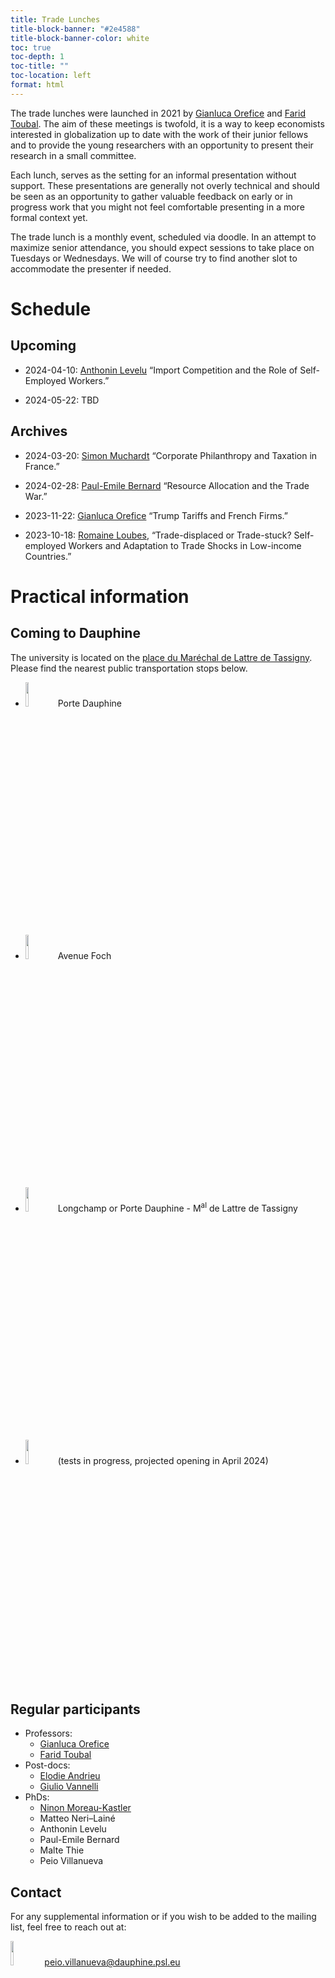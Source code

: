 ```yaml
---
title: Trade Lunches
title-block-banner: "#2e4588"
title-block-banner-color: white
toc: true
toc-depth: 1
toc-title: ""
toc-location: left
format: html
---
```


The trade lunches were launched in 2021 by [Gianluca Orefice](https://sites.google.com/site/oreficegianluca/home/)
and [Farid Toubal](https://faridtoubal.com/). The aim of these meetings is
twofold, it is a way to keep economists interested in globalization up to date
with the work of their junior fellows and to provide the young researchers with
an opportunity to present their research in a small committee.

Each lunch, serves as the setting for an informal presentation without support.
These presentations are generally not overly technical and should be seen as an
opportunity to gather valuable feedback on early or in progress work that you
might not feel comfortable presenting in a more formal context yet.

The trade lunch is a monthly event, scheduled via doodle. In an attempt to
maximize senior attendance, you should expect sessions to take place on Tuesdays
or Wednesdays. We will of course try to find another slot to accommodate the
presenter if needed.

# Schedule {#sec-sched}

::: {.panel-tabset}

## Upcoming

- 2024-04-10: [Anthonin Levelu](mailto:anthonin.levelu@dauphine.psl.eu) "Import Competition and the Role of Self-Employed Workers."

- 2024-05-22: TBD

## Archives

- 2024-03-20: [Simon Muchardt](mailto:simon.muchardt@dauphine.psl.eu) "Corporate Philanthropy and Taxation in France."

- 2024-02-28: [Paul-Emile Bernard](mailto:paul-emile.bernard@dauphine.psl.eu) "Resource Allocation and the Trade War."

- 2023-11-22: [Gianluca Orefice](https://sites.google.com/site/oreficegianluca/home/) "Trump Tariffs and French Firms."

- 2023-10-18: [Romaine Loubes](https://rloubes.github.io/Website/), "Trade-displaced or Trade-stuck? Self-employed Workers and Adaptation to Trade Shocks in Low-income Countries."

:::

# Practical information {#sec-info}

::: {.panel-tabset}

## Coming to Dauphine

The university is located on the [place du Maréchal de Lattre de Tassigny](<https://www.google.fr/maps/place/Universit%C3%A9+Paris+Dauphine-PSL/@48.8701545,2.2551657,15z/data=!3m2!4b1!5s0x47e665599dad468d:0xfe2b8a1bb55dd3f1!4m6!3m5!1s0x47e6655922d250b7:0x3393b4fa95ac9e83!8m2!3d48.8701419!4d2.2736197!16zL20vMGJiMTY5?entry=ttu>). Please find the nearest public transportation stops below.

- ![](http://www.memo-flash.com/upload/552/ligne-2.png){fig-align="left" width=10%}
Porte Dauphine

- ![](https://www.sncf-connect.com/assets/styles/image_scale_width_750/public/media/2021-12/logo-rer-c-redimensionne.jpg){fig-align="left" width=10%}
Avenue Foch

- ![](https://www.bougerenville.com/wp-content/uploads/2019/01/bus-pc-paris.jpg){fig-align="left" width=10%}
Longchamp or Porte Dauphine - M^al^ de Lattre de Tassigny

- ![](https://www.mobilys.net/images/tram/paris/t3b.png){fig-align="left" width=10%}
(tests in progress, projected opening in April 2024)

## Regular participants

- Professors:
  + [Gianluca Orefice](https://sites.google.com/site/oreficegianluca/home/)
  + [Farid Toubal](https://faridtoubal.com/)

- Post-docs:
  + [Elodie Andrieu](https://elodieandrieu.github.io/)
  + [Giulio Vannelli](https://www.giuliovannelli.com/)
  
- PhDs:
  + [Ninon Moreau-Kastler](https://ninonmoreaukastler.com/)
  + Matteo Neri--Lainé
  + Anthonin Levelu
  + Paul-Emile Bernard
  + Malte Thie
  + Peio Villanueva

## Contact

For any supplemental information or if you wish to be added to the mailing list,
feel free to reach out at:

![](https://openclipart.org/image/2400px/svg_to_png/196965/mono-email.png){fig-align="left" width=10%} <peio.villanueva@dauphine.psl.eu>

:::